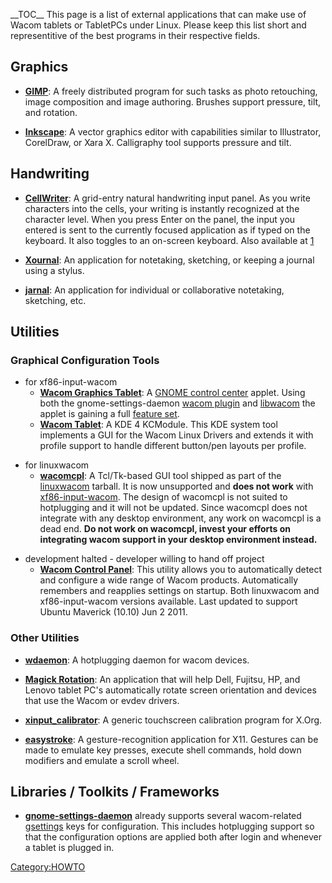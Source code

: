 __TOC__
This page is a list of external applications that can make use of Wacom tablets or TabletPCs under Linux. Please keep this list short and representitive of the best programs in their respective fields.

== Graphics ==
* '''[http://www.gimp.org/ GIMP]''': A freely distributed program for such tasks as photo retouching, image composition and image authoring. Brushes support pressure, tilt, and rotation.

* '''[http://inkscape.org/ Inkscape]''': A vector graphics editor with capabilities similar to Illustrator, CorelDraw, or Xara X. Calligraphy tool supports pressure and tilt.

== Handwriting ==
* '''[http://code.google.com/p/cellwriter/ CellWriter]''': A grid-entry natural handwriting input panel. As you write characters into the cells, your writing is instantly recognized at the character level. When you press Enter on the panel, the input you entered is sent to the currently focused application as if typed on the keyboard.  It also toggles to an on-screen keyboard.  Also available at [http://risujin.org/cellwriter/]

* '''[http://xournal.sourceforge.net/ Xournal]''': An application for notetaking, sketching, or keeping a journal using a stylus.

* '''[http://jarnal.wikispaces.com/ jarnal]''': An application for individual or collaborative notetaking, sketching, etc.

== Utilities ==
=== Graphical Configuration Tools ===
* for xf86-input-wacom
** '''[http://git.gnome.org/browse/gnome-control-center/tree/panels/wacom Wacom Graphics Tablet]''': A [http://git.gnome.org/browse/gnome-control-center GNOME control center] applet.  Using both the gnome-settings-daemon [http://git.gnome.org/browse/gnome-settings-daemon/tree/plugins/wacom wacom plugin] and [[Libwacom|libwacom]] the applet is gaining a full [http://blogs.gnome.org/cosimoc/2012/09/11/wacom-3-6/ feature set].
** '''[http://kde-apps.org/content/show.php/wacom+tablet?content=114856 Wacom Tablet]''': A KDE 4 KCModule.  This KDE system tool implements a GUI for the Wacom Linux Drivers and extends it with profile support to handle different button/pen layouts per profile.

* for linuxwacom
** '''[[Linuxwacom_HOWTO#Building_wacomcpl|wacomcpl]]''': A Tcl/Tk-based GUI tool shipped as part of the [[linuxwacom]] tarball. It is now unsupported and '''does not work''' with [[xf86-input-wacom]]. The design of wacomcpl is not suited to hotplugging and it will not be updated. Since wacomcpl does not integrate with any desktop environment, any work on wacomcpl is a dead end. '''Do not work on wacomcpl, invest your efforts on integrating wacom support in your desktop environment instead.'''

* development halted - developer willing to hand off project
** '''[http://gtk-apps.org/content/show.php/Wacom+Control+Panel?content=104309 Wacom Control Panel]''': This utility allows you to automatically detect and configure a wide range of Wacom products. Automatically remembers and reapplies settings on startup.  Both linuxwacom and xf86-input-wacom versions available.  Last updated to support Ubuntu Maverick (10.10) Jun 2 2011.

=== Other Utilities ===
* '''[[wdaemon]]''': A hotplugging daemon for wacom devices.

* '''[https://launchpad.net/magick-rotation Magick Rotation]''': An application that will help Dell, Fujitsu, HP, and Lenovo tablet PC's automatically rotate screen orientation and devices that use the Wacom or evdev drivers.

* '''[http://www.freedesktop.org/wiki/Software/xinput_calibrator xinput_calibrator]''': A generic touchscreen calibration program for X.Org.

* '''[https://sourceforge.net/apps/trac/easystroke/ easystroke]''': A gesture-recognition application for X11. Gestures can be made to emulate key presses, execute shell commands, hold down modifiers and emulate a scroll wheel.

== Libraries / Toolkits / Frameworks ==
* '''[http://git.gnome.org/browse/gnome-settings-daemon/commit/?id=9863ccf9d99fdd712778b31197365723b9caa0behttp://git.gnome.org/browse/gnome-settings-daemon/commit/?id=9863ccf9d99fdd712778b31197365723b9caa0be gnome-settings-daemon]''' already supports several wacom-related [http://library.gnome.org/devel/gio/2.28/GSettings.html gsettings] keys for configuration. This includes hotplugging support so that the configuration options are applied both after login and whenever a tablet is plugged in.

[[Category:HOWTO]]